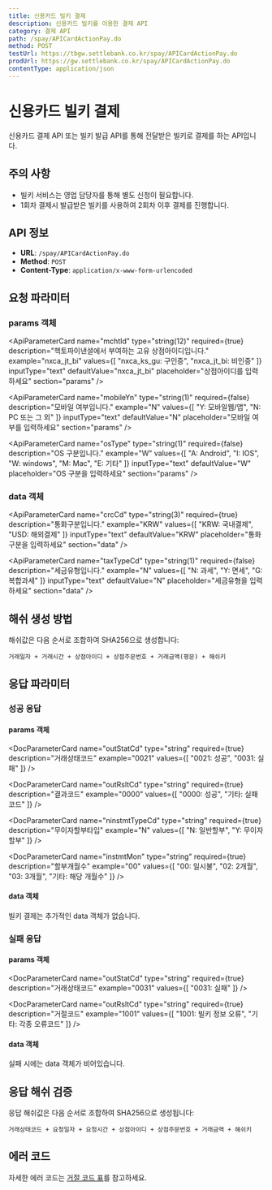 ```yaml
---
title: 신용카드 빌키 결제
description: 신용카드 빌키를 이용한 결제 API
category: 결제 API
path: /spay/APICardActionPay.do
method: POST
testUrl: https://tbgw.settlebank.co.kr/spay/APICardActionPay.do
prodUrl: https://gw.settlebank.co.kr/spay/APICardActionPay.do
contentType: application/json
---
```


# 신용카드 빌키 결제

신용카드 결제 API 또는 빌키 발급 API를 통해 전달받은 빌키로 결제를 하는 API입니다.

## 주의 사항

* 빌키 서비스는 영업 담당자를 통해 별도 신청이 필요합니다.
* 1회차 결제시 발급받은 빌키를 사용하여 2회차 이후 결제를 진행합니다.

## API 정보

- **URL**: `/spay/APICardActionPay.do`
- **Method**: `POST`
- **Content-Type**: `application/x-www-form-urlencoded`

## 요청 파라미터

### params 객체

<ApiParameterCard
  name="mchtId"
  type="string(12)"
  required={true}
  description="헥토파이낸셜에서 부여하는 고유 상점아이디입니다."
  example="nxca_jt_bi"
  values={[
    "nxca_ks_gu: 구인증",
    "nxca_jt_bi: 비인증"
  ]}
  inputType="text"
  defaultValue="nxca_jt_bi"
  placeholder="상점아이디를 입력하세요"
  section="params"
/>

<ApiParameterCard
  name="ver"
  type="string(4)"
  required={true}
  description="전문의 버전입니다."
  example="0A19"
  note="고정값으로 사용합니다."
  inputType="text"
  defaultValue="0A19"
  fixed={true}
  section="params"
/>

<ApiParameterCard
  name="method"
  type="string(2)"
  required={true}
  description="결제수단입니다."
  example="CA"
  note="고정값으로 사용합니다."
  inputType="text"
  defaultValue="CA"
  fixed={true}
  section="params"
/>

<ApiParameterCard
  name="bizType"
  type="string(2)"
  required={true}
  description="업무 구분코드입니다."
  example="B0"
  note="고정값으로 사용합니다."
  inputType="text"
  defaultValue="B0"
  fixed={true}
  section="params"
/>

<ApiParameterCard
  name="encCd"
  type="string(2)"
  required={true}
  description="암호화 구분 코드입니다."
  example="23"
  note="고정값으로 사용합니다."
  inputType="text"
  defaultValue="23"
  fixed={true}
  section="params"
/>

<ApiParameterCard
  name="mchtTrdNo"
  type="string(100)"
  required={true}
  description="상점에서 생성하는 고유한 주문번호입니다."
  example="ORDER20211231100000"
  inputType="text"
  defaultValue="ORDER20211231100000"
  placeholder="상점주문번호를 입력하세요"
  section="params"
/>

<ApiParameterCard
  name="trdDt"
  type="string(8)"
  required={true}
  description="현재 전문을 전송하는 일자(YYYYMMDD)입니다."
  example="20211231"
  inputType="text"
  defaultValue="20211231"
  placeholder="YYYYMMDD 형식으로 입력하세요"
  section="params"
/>

<ApiParameterCard
  name="trdTm"
  type="string(6)"
  required={true}
  description="현재 전문을 전송하는 시간(HHMMSS)입니다."
  example="100000"
  inputType="text"
  defaultValue="100000"
  placeholder="HHMMSS 형식으로 입력하세요"
  section="params"
/>

<ApiParameterCard
  name="mobileYn"
  type="string(1)"
  required={false}
  description="모바일 여부입니다."
  example="N"
  values={[
    "Y: 모바일웹/앱",
    "N: PC 또는 그 외"
  ]}
  inputType="text"
  defaultValue="N"
  placeholder="모바일 여부를 입력하세요"
  section="params"
/>

<ApiParameterCard
  name="osType"
  type="string(1)"
  required={false}
  description="OS 구분입니다."
  example="W"
  values={[
    "A: Android",
    "I: IOS", 
    "W: windows",
    "M: Mac",
    "E: 기타"
  ]}
  inputType="text"
  defaultValue="W"
  placeholder="OS 구분을 입력하세요"
  section="params"
/>

### data 객체

<ApiParameterCard
  name="pktHash"
  type="string(200)"
  required={true}
  description="SHA256 방식으로 생성한 해쉬값입니다."
  example="f395b6725a9a18f2563ce34f8bc76698051d27c05e5ba815f463f00429061c0c"
  inputType="text"
  defaultValue="f395b6725a9a18f2563ce34f8bc76698051d27c05e5ba815f463f00429061c0c"
  placeholder="SHA256 해쉬값을 입력하세요"
  fixed={true}
  note="🔒 거래일자 + 거래시간 + 상점아이디 + 상점주문번호 + 거래금액(평문) + 해쉬키 순서로 조합"
  section="data"
/>

<ApiParameterCard
  name="pmtprdNm"
  type="string(128)"
  required={true}
  description="결제상품명입니다."
  example="테스트상품"
  inputType="text"
  defaultValue="테스트상품"
  placeholder="상품명을 입력하세요"
  section="data"
/>

<ApiParameterCard
  name="mchtCustNm"
  type="string(30)"
  required={true}
  description="상점 고객명입니다."
  example="홍길동"
  inputType="text"
  defaultValue="홍길동"
  placeholder="고객명을 입력하세요"
  section="data"
/>

<ApiParameterCard
  name="mchtCustId"
  type="string(50)"
  required={true}
  description="상점 고객아이디입니다."
  example="HongGilDong"
  inputType="text"
  defaultValue="HongGilDong"
  placeholder="고객아이디를 입력하세요"
  section="data"
/>

<ApiParameterCard
  name="email"
  type="string(60)"
  required={false}
  description="상점 고객 이메일주소입니다."
  example="HongGilDong@example.com"
  inputType="email"
  defaultValue="HongGilDong@example.com"
  placeholder="이메일 주소를 입력하세요"
  section="data"
/>

<ApiParameterCard
  name="billKey"
  type="string(50)"
  required={true}
  description="1회차 결제시 발급받았던 빌키입니다."
  example="SBILL_0123456789"
  inputType="text"
  defaultValue="SBILL_0123456789"
  placeholder="빌키를 입력하세요"
  section="data"
/>

<ApiParameterCard
  name="instmtMon"
  type="string(2)"
  required={true}
  description="할부개월수 2자리입니다."
  example="00"
  inputType="text"
  defaultValue="00"
  placeholder="할부개월수를 입력하세요"
  section="data"
/>

<ApiParameterCard
  name="crcCd"
  type="string(3)"
  required={true}
  description="통화구분입니다."
  example="KRW"
  values={[
    "KRW: 국내결제",
    "USD: 해외결제"
  ]}
  inputType="text"
  defaultValue="KRW"
  placeholder="통화구분을 입력하세요"
  section="data"
/>

<ApiParameterCard
  name="taxTypeCd"
  type="string(1)"
  required={false}
  description="세금유형입니다."
  example="N"
  values={[
    "N: 과세",
    "Y: 면세",
    "G: 복합과세"
  ]}
  inputType="text"
  defaultValue="N"
  placeholder="세금유형을 입력하세요"
  section="data"
/>

<ApiParameterCard
  name="trdAmt"
  type="string(12)"
  required={true}
  description="거래금액입니다."
  example="1000"
  note="국내결제: 1000, 해외결제: 150 (ex [1.50$] => 정수표기 [150])"
  inputType="text"
  defaultValue="1000"
  placeholder="거래금액을 입력하세요"
  section="data"
/>

<ApiParameterCard
  name="taxAmt"
  type="string(12)"
  required={false}
  description="거래금액 중 과세금액입니다. 복합과세일 경우 필수입니다."
  example="909"
  inputType="text"
  defaultValue="909"
  placeholder="과세금액을 입력하세요"
  section="data"
/>

<ApiParameterCard
  name="vatAmt"
  type="string(12)"
  required={false}
  description="거래금액 중 부가세금액입니다. 복합과세일 경우 필수입니다."
  example="91"
  inputType="text"
  defaultValue="91"
  placeholder="부가세금액을 입력하세요"
  section="data"
/>

<ApiParameterCard
  name="taxFreeAmt"
  type="string(12)"
  required={false}
  description="거래금액 중 비과세금액입니다. 복합과세일 경우 필수입니다."
  example="0"
  inputType="text"
  defaultValue="0"
  placeholder="비과세금액을 입력하세요"
  section="data"
/>

<ApiParameterCard
  name="svcAmt"
  type="string(12)"
  required={false}
  description="신용카드 봉사료입니다."
  example="10"
  inputType="text"
  defaultValue="10"
  placeholder="봉사료를 입력하세요"
  section="data"
/>

<ApiParameterCard
  name="mchtParam"
  type="string(4000)"
  required={false}
  description="기타 주문 정보를 입력하는 상점 예약 필드입니다."
  example="name=HongGilDong&age=25"
  inputType="text"
  defaultValue="name=HongGilDong&age=25"
  placeholder="상점예약필드를 입력하세요"
  section="data"
/>

## 해쉬 생성 방법

해쉬값은 다음 순서로 조합하여 SHA256으로 생성합니다:

```
거래일자 + 거래시간 + 상점아이디 + 상점주문번호 + 거래금액(평문) + 해쉬키
```

## 응답 파라미터

### 성공 응답

#### params 객체

<DocParameterCard
  name="mchtId"
  type="string"
  required={true}
  description="헥토파이낸셜에서 부여하는 고유 상점아이디"
  example="nxca_jt_bi"
/>

<DocParameterCard
  name="ver"
  type="string"
  required={true}
  description="전문의 버전"
  example="0A19"
  note="고정값"
/>

<DocParameterCard
  name="method"
  type="string"
  required={true}
  description="결제수단"
  example="CA"
  note="고정값"
/>

<DocParameterCard
  name="bizType"
  type="string"
  required={true}
  description="업무구분코드"
  example="B0"
  note="고정값"
/>

<DocParameterCard
  name="encCd"
  type="string"
  required={true}
  description="암호화구분코드"
  example="23"
  note="고정값"
/>

<DocParameterCard
  name="mchtTrdNo"
  type="string"
  required={true}
  description="상점에서 생성하는 고유 주문번호"
  example="ORDER20211231100000"
/>

<DocParameterCard
  name="trdNo"
  type="string"
  required={true}
  description="헥토파이낸셜에서 부여하는 고유 거래번호"
  example="STFP_PGCAnxca_jt_il0211129135810M1494620"
/>

<DocParameterCard
  name="trdDt"
  type="string"
  required={true}
  description="요청일자 (YYYYMMDD)"
  example="20211231"
/>

<DocParameterCard
  name="trdTm"
  type="string"
  required={true}
  description="요청시간 (HHMMSS)"
  example="100000"
/>

<DocParameterCard
  name="outStatCd"
  type="string"
  required={true}
  description="거래상태코드"
  example="0021"
  values={[
    "0021: 성공",
    "0031: 실패"
  ]}
/>

<DocParameterCard
  name="outRsltCd"
  type="string"
  required={true}
  description="결과코드"
  example="0000"
  values={[
    "0000: 성공",
    "기타: 실패코드"
  ]}
/>

<DocParameterCard
  name="outRsltMsg"
  type="string"
  required={true}
  description="결과메시지"
  example="정상적으로 처리되었습니다."
/>

<DocParameterCard
  name="pktHash"
  type="string"
  required={true}
  description="해쉬값 (요청시 전송한 값 그대로 반환)"
  example="f395b6725a9a18f2563ce34f8bc76698051d27c05e5ba815f463f00429061c0c"
/>

<DocParameterCard
  name="trdAmt"
  type="string"
  required={true}
  description="거래금액"
  example="1000"
/>

<DocParameterCard
  name="billKey"
  type="string"
  required={true}
  description="빌키 (자동결제키)"
  example="SBILL_0123456789"
/>

<DocParameterCard
  name="cardNo"
  type="string"
  required={true}
  description="카드번호 (마스킹 처리됨)"
  example="111122xxxxxx4444"
/>

<DocParameterCard
  name="vldDtMon"
  type="string"
  required={true}
  description="유효기간(월)"
  example="12"
/>

<DocParameterCard
  name="vldDtYear"
  type="string"
  required={true}
  description="유효기간(년)"
  example="24"
/>

<DocParameterCard
  name="issrId"
  type="string"
  required={true}
  description="발급사아이디"
  example="NHC"
/>

<DocParameterCard
  name="cardNm"
  type="string"
  required={true}
  description="카드사명"
  example="NH 농협"
/>

<DocParameterCard
  name="cardKind"
  type="string"
  required={true}
  description="카드종류명"
  example="NH 체크카드"
/>

<DocParameterCard
  name="ninstmtTypeCd"
  type="string"
  required={true}
  description="무이자할부타입"
  example="N"
  values={[
    "N: 일반할부",
    "Y: 무이자할부"
  ]}
/>

<DocParameterCard
  name="instmtMon"
  type="string"
  required={true}
  description="할부개월수"
  example="00"
  values={[
    "00: 일시불",
    "02: 2개월",
    "03: 3개월",
    "기타: 해당 개월수"
  ]}
/>

<DocParameterCard
  name="apprNo"
  type="string"
  required={true}
  description="승인번호"
  example="30001234"
/>

#### data 객체

빌키 결제는 추가적인 data 객체가 없습니다.

### 실패 응답

#### params 객체

<DocParameterCard
  name="outStatCd"
  type="string"
  required={true}
  description="거래상태코드"
  example="0031"
  values={[
    "0031: 실패"
  ]}
/>

<DocParameterCard
  name="outRsltCd"
  type="string"
  required={true}
  description="거절코드"
  example="1001"
  values={[
    "1001: 빌키 정보 오류",
    "기타: 각종 오류코드"
  ]}
/>

<DocParameterCard
  name="outRsltMsg"
  type="string"
  required={true}
  description="결과메시지"
  example="빌키 정보 오류"
/>

#### data 객체

실패 시에는 data 객체가 비어있습니다.

## 응답 해쉬 검증

응답 해쉬값은 다음 순서로 조합하여 SHA256으로 생성됩니다:

```
거래상태코드 + 요청일자 + 요청시간 + 상점아이디 + 상점주문번호 + 거래금액 + 해쉬키
```

## 에러 코드

자세한 에러 코드는 [거절 코드 표](/docs/api/pg/credit-card/error-codes)를 참고하세요.
